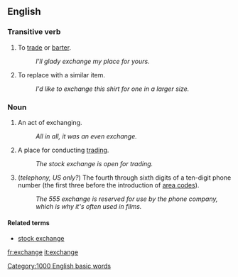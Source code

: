 ==English==

=== Transitive verb ===

# To [[trade]] or [[barter]].
#: ''I'll glady exchange my place for yours.''
# To replace with a similar item.
#: ''I'd like to exchange this shirt for one in a larger size.''

=== Noun ===

# An act of exchanging.
#: ''All in all, it was an even exchange.''
# A place for conducting [[trading]].
#: ''The stock exchange is open for trading.''
# (''telephony, US only?'') The fourth through sixth digits of a ten-digit phone number (the first three before the introduction of [[area code]]s).
#: ''The 555 exchange is reserved for use by the phone company, which is why it's often used in films.''

==== Related terms ====

*[[stock exchange]]

[[Category:1000 English basic words]]

[[fr:exchange]]
[[it:exchange]]